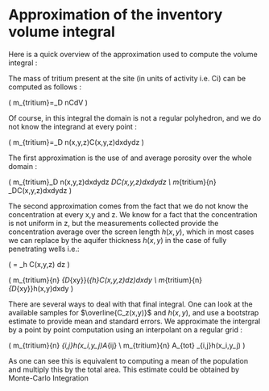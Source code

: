 Approximation of the inventory volume integral
========================================================

<!---
Just for some tests
-->

Here is a quick overview of the approximation used to compute the volume integral :

The mass of tritium present at the site (in units of activity i.e. Ci) can be computed as follows :

\( m_{tritium}=\int_D nCdV \) 

Of course, in this integral the domain is not a regular polyhedron, and we do not know the integrand at every point :

\( m_{tritium}=\iiint_D n(x,y,z)C(x,y,z)dxdydz \)

The first approximation is the use of and average porosity over the whole domain :

\( m_{tritium}\approx\frac{1}{V_{tot}}\iiint_D n(x,y,z)dxdydz \cdot \iiint_DC(x,y,z)dxdydz \\ 
   m_{tritium}\approx \bar{n} \int_DC(x,y,z)dxdydz \)

The second approximation comes from the fact that we do not know the concentration at every x,y and z. We know for a fact that the concentration is not uniform in z, but the measurements collected provide the concentration average over the screen length $h(x,y)$, which in most cases we can replace by the aquifer thickness $h(x,y)$ in the case of fully penetrating wells i.e.:

\( \overline{C_z(x,y)} = \frac{1}{h(x,y)} \int_h C(x,y,z) dz \)

\( m_{tritium}\approx \bar{n} \iint_{D_{xy}}\left(\int_{h}C(x,y,z)dz\right)dxdy \\ 
   m_{tritium}\approx \bar{n} \iint_{D_{xy}}\overline{C_z(x,y)}h(x,y)dxdy \)

There are several ways to deal with that final integral. One can look at the available samples for $\overline{C_z(x,y)}$ and $h(x,y)$, and use a bootstrap estimate to provide mean and standard errors. We approximate the intergral by a point by point computation using an interpolant on a regular grid :

\( m_{tritium}\approx \bar{n} \sum_{i,j}\overline{C_z(x_i,y_j)}h(x_i,y_j)A_{ij} \\
   m_{tritium}\approx \bar{n} A_{tot} \frac{1}{n_in_j} \sum_{i,j}\overline{C_z(x_i,y_j)}h(x_i,y_j) \)
   
As one can see this is equivalent to computing a mean of the population and multiply this by the total area. This estimate could be obtained by Monte-Carlo Integration